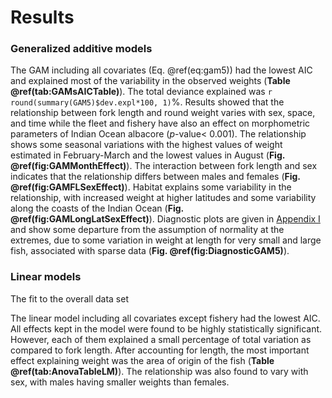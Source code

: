 # Results

### Generalized additive models

The GAM including all covariates (Eq. \@ref(eq:gam5)) had the lowest AIC and explained most of the variability in the observed weights (**Table \@ref(tab:GAMsAICTable)**). The total deviance explained was `r round(summary(GAM5)$dev.expl*100, 1)`%.  Results showed that the relationship between fork length and round weight varies with sex, space, and time while the fleet and fishery have also an effect on morphometric parameters of Indian Ocean albacore (_p_-value< 0.001). The relationship shows some seasonal variations with the highest values of weight estimated in February-March and the lowest values in August (**Fig. \@ref(fig:GAMMonthEffect)**). The interaction between fork length and sex indicates that the relationship differs between males and females (**Fig. \@ref(fig:GAMFLSexEffect)**). Habitat explains some variability in the relationship, with increased weight at higher latitudes and some variability along the coasts of the Indian Ocean (**Fig. \@ref(fig:GAMLongLatSexEffect)**). Diagnostic plots are given in [Appendix I](#Diagnostics) and show some departure from the assumption of normality at the extremes, due to some variation in weight at length for very small and large fish, associated with sparse data (**Fig. \@ref(fig:DiagnosticGAM5)**).

### Linear models

The fit to the overall data set 

The linear model including all covariates except fishery had the lowest AIC. All effects kept in the model were found to be highly statistically significant. However, each of them explained a small percentage of total variation as compared to fork length. After accounting for length, the most important effect explaining weight was the area of origin of the fish (**Table \@ref(tab:AnovaTableLM)**). The relationship was also found to vary with sex, with males having smaller weights than females.

